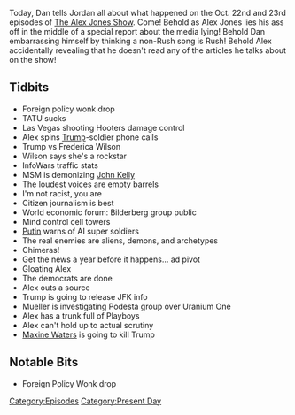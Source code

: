 {{DEFAULTSORT:
    #_EPISODE_0096:October 22-23, 2017
}}{{Episode
    | title             = October 22-23, 2017
    | caption           = Listen to this episode on [https://knowledgefight.libsyn.com/knowledge-fight-oct-22-23-2017 Libsyn] [https://open.spotify.com/episode/6SoxTYBcAFNGOoX3MWsCdK Spotify], Read the [[Transcript/96: October 22-23, 2017|Unofficial Transcript]]
    | episodeNumber     = 96
    | length            = 01:33:47
    | airDate           = October 25, 2017
    | coverageStartDate = October 22, 2017
    | coverageEndDate   = October 23, 2017
    | episodeType       = [[:Category:Present Day|Present Day]]
    | appearance        = [[Frederica Wilson]], [[John Kelly]], [[Robert Mueller]], [[Podesta group]], [[Maxine Waters]]
    | previousEpisode   = [[95: Project Camelot Break]]
    | nextEpisode       = [[97: October 25, 2017]]
}}

{{Stub}}

Today, Dan tells Jordan all about what happened on the Oct. 22nd and 23rd episodes of [[The Alex Jones Show]]. Come! Behold as Alex Jones lies his ass off in the middle of a special report about the media lying! Behold Dan embarrassing himself by thinking a non-Rush song is Rush! Behold Alex accidentally revealing that he doesn't read any of the articles he talks about on the show!

==Tidbits==

*Foreign policy wonk drop
*TATU sucks
*Las Vegas shooting Hooters damage control
*Alex spins [[Donald Trump|Trump]]-soldier phone calls
*Trump vs Frederica Wilson
*Wilson says she's a rockstar
*InfoWars traffic stats
*MSM is demonizing [[John Kelly]]
*The loudest voices are empty barrels
*I'm not racist, you are
*Citizen journalism is best
*World economic forum: Bilderberg group public
*Mind control cell towers
*[[Vladimir Putin|Putin]] warns of AI super soldiers
*The real enemies are aliens, demons, and archetypes
*Chimeras!
*Get the news a year before it happens... ad pivot
*Gloating Alex
*The democrats are done
*Alex outs a source
*Trump is going to release JFK info
*Mueller is investigating Podesta group over Uranium One
*Alex has a trunk full of Playboys
*Alex can't hold up to actual scrutiny
*[[Maxine Waters]] is going to kill Trump

==Notable Bits==

*Foreign Policy Wonk drop

[[Category:Episodes]]
[[Category:Present Day]]
